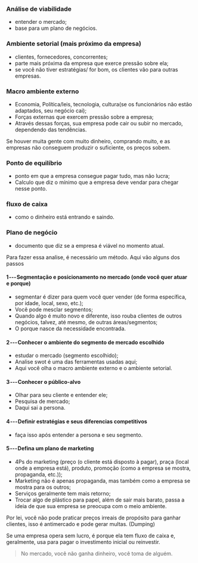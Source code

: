 






### Análise de viabilidade

-   entender o mercado;
-   base para um plano de negócios.








### Ambiente setorial (mais próximo da empresa)

-   clientes, fornecedores, concorrentes;
-   parte mais próxima da empresa que exerce pressão sobre ela;
-   se você não tiver estratégias/ for bom, os clientes vão para outras
    empresas.








### Macro ambiente externo

-   Economia, Política/leis, tecnologia, cultura(se os funcionários não
    estão adaptados, seu negócio cai);
-   Forças externas que exercem pressão sobre a empresa;
-   Através dessas forças, sua empresa pode cair ou subir no mercado,
    dependendo das tendências.








Se houver muita gente com muito dinheiro, comprando muito, e as empresas
não conseguem produzir o suficiente, os preços sobem.








### Ponto de equilíbrio

-   ponto em que a empresa consegue pagar tudo, mas não lucra;
-   Calculo que diz o mínimo que a empresa deve vendar para chegar nesse
    ponto.








### fluxo de caixa

-   como o dinheiro está entrando e saindo.








### Plano de negócio

-   documento que diz se a empresa é viável no momento atual.








Para fazer essa analise, é necessário um método. Aqui vão alguns dos
passos

#### 1 --- Segmentação e posicionamento no mercado (onde você quer atuar e porque)

-   segmentar é dizer para quem você quer vender (de forma específica,
    por idade, local, sexo, etc.);
-   Você pode mesclar segmentos;
-   Quando algo é muito novo e diferente, isso rouba clientes de outros
    negócios, talvez, até mesmo, de outras áreas/segmentos;
-   O porque nasce da necessidade encontrada.

#### 2 --- Conhecer o ambiente do segmento de mercado escolhido

-   estudar o mercado (segmento escolhido);
-   Analise swot é uma das ferramentas usadas aqui;
-   Aqui você olha o macro ambiente externo e o ambiente setorial.

#### 3 --- Conhecer o público-alvo

-   Olhar para seu cliente e entender ele;
-   Pesquisa de mercado;
-   Daqui sai a persona.

#### 4 --- Definir estratégias e seus diferencias competitivos

-   faça isso após entender a persona e seu segmento.

#### 5 --- Defina um plano de marketing

-   4Ps do marketing (preço (o cliente está disposto à pagar), praça
    (local onde a empresa está), produto, promoção (como a empresa se
    mostra, propaganda, etc.));
-   Marketing não é apenas propaganda, mas também como a empresa se
    mostra para os outros;
-   Serviços geralmente tem mais retorno;
-   Trocar algo de plástico para papel, além de sair mais barato, passa
    a ideia de que sua empresa se preocupa com o meio ambiente.








Por lei, você não pode praticar preços irreais de propósito para ganhar
clientes, isso é antimercado e pode gerar multas. (Dumping)








Se uma empresa opera sem lucro, é porque ela tem fluxo de caixa e,
geralmente, usa para pagar o investimento inicial ou reinvestir.








> No mercado, você não ganha dinheiro, você toma de alguém.


